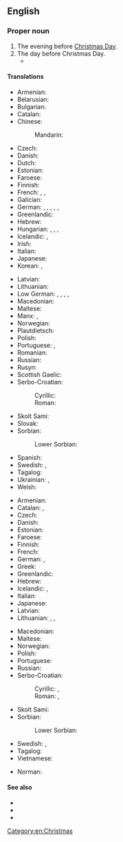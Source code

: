==English==

===Proper noun===
{{en-proper noun|head=[[Christmas]] [[eve|Eve]]}}

# The evening before [[Christmas Day]].
# The day before Christmas Day.
#* {{quote-book|en|year=1681|author=Church of England|title=The book of common prayer|passage=This Collect is to be repeated every day with the other Collects in Advent, until '''Christmas-Eve'''.}}

====Translations====
{{trans-top|evening before Christmas Day}}
* Armenian: {{t+|hy|ճրագալույց|sc=Armn}}
* Belarusian: {{t|be|Вігілія|f}}
* Bulgarian: {{t|bg|Бъдни вечер|m}}
* Catalan: {{t|ca|nit de Nadal|f}}
* Chinese:
*: Mandarin: {{t+|cmn|平安夜|tr=píng'ānyè|sc=Hani}}
* Czech: {{t+|cs|Štědrý večer|m}}
* Danish: {{t+|da|juleaften|c}}
* Dutch: {{t+|nl|kerstavond|m}}
* Estonian: {{t-needed|et}}
* Faroese: {{t|fo|jólaaftan|m}}
* Finnish: {{t+|fi|jouluaatto}}
* French: {{t|fr|veillée de Noël|f}}, {{t|fr|nuit de Noël|f}}, {{t|fr|réveillon de Noël|m}}
* Galician: {{t|gl|Noiteboa|f}}
* German: {{t+|de|Heiligabend|m}}, {{t+|de|Heiliger Abend|m}}, {{t|de|Christnacht|f}}, {{t|de|Weihnachtabend|m}}, {{t+|de|Weihnachtsabend|m}}, {{t|de|Heilige Nacht|f}}
* Greenlandic: {{t|kl|juulliaraq}}
* Hebrew: {{t|he|ערב חג המולד|m|tr=érev khág hamolád}}
* Hungarian: {{t|hu|karácsonyéj}}, {{t|hu|karácsonyest}}, {{t+|hu|karácsony este}}, {{t+|hu|szenteste}}
* Icelandic: {{t+|is|aðfangadagskvöld|n}}, {{t|is|jólaaftann|m}}
* Irish: {{t|ga|Oíche Nollag|f}}
* Italian: {{t|it|Vigilia di Natale|f}}
* Japanese: {{t+|ja|クリスマスイブ|tr=kurisumasu ibu|sc=Jpan}}
* Korean: {{t|ko|성탄절 전야}}, {{t+|ko|크리스마스이브}}
{{trans-mid}}
* Latvian: {{t-needed|lv}}
* Lithuanian: {{t+|lt|[[Kūčios|Kūčių]] [[vakaras]]|m}}
* Low German: {{t|nds|Hilligavend}}, {{t|nds|Heiligavend}}, {{t|nds|Hilligabend}}, {{t|nds|Hilligobend}}, {{t|nds|Heiligobend}}
* Macedonian: {{t|mk|Ба́дна ве́чер|f}}
* Maltese: {{t|mt|Lejliet il-Milied}}
* Manx: {{t|gv|Oie'll Vayree|f}}, {{t|gv|Oie'll Voirrey|f}}
* Norwegian: {{t+|no|julaften|m}}
* Plautdietsch: {{t|pdt|Wienachtsowent|n}}
* Polish: {{t+|pl|Wigilia|f}}
* Portuguese: {{t|pt|vigília de Natal|f}}, {{t|pt|véspera de Natal|f}}
* Romanian: {{t|ro|Ajunul Crăciunului|n}}
* Russian: {{t+|ru|соче́льник|m}}
* Rusyn: {{t|rue|Вельія |f}}
* Scottish Gaelic: {{t|gd|Oidhche Nollaige|f}}
* Serbo-Croatian:
*: Cyrillic: {{t|sh|Ба̏дња̄ ве̏че̄р|f|sc=Cyrl}}
*: Roman: {{t|sh|Bȁdnjā vȅčēr|f}}
* Skolt Sami: {{t|sms|rosttovkäänan}}
* Slovak: {{t|sk|Štedrý Večer|m}}
* Sorbian:
*: Lower Sorbian: {{t|dsb|gwězdka|f}}
* Spanish: {{t|es|Nochebuena|f}}
* Swedish: {{t|sv|julaftons kväll|c}}, {{t+|sv|julaftonskväll|c}}
* Tagalog: {{t|tl|Bisperas ng Pasko}}
* Ukrainian: {{t|uk|Святий Вечір|m}}, {{t|uk|Святвечір |m}}
* Welsh: {{t|cy|Noswyl Nadolig|f}}
{{trans-bottom}}

{{trans-top|day before Christmas Day}}
* Armenian: {{t+|hy|ճրագալույց|sc=Armn}}
* Catalan: {{t|ca|vigília de Nadal|f}}, {{t|ca|nit de Nadal|f}}
* Czech: {{t+|cs|Štědrý den|m}}
* Danish: {{t|da|juleaftensdag|c}}
* Estonian: {{t-needed|et}}
* Faroese: {{t|fo|jólaaftan|m}}
* Finnish: {{t+|fi|jouluaatto}}
* French: {{t|fr|veille de Noël|f}}
* German: {{t+|de|Heiligabend|m}}, {{t|de|Vortag vor Weihnachten|m}}
* Greek: {{t|el|Παραμονή Χριστουγέννων|f}}
* Greenlandic: {{t|kl|juulliaraq}}
* Hebrew: {{t|he|ערב חג המולד|m|tr=érev khág hamolád}}
* Icelandic: {{t+|is|aðfangadagur jóla|m}}, {{t+|is|aðfangadagur|m}}
* Italian: {{t+|it|Vigilia|f}}
* Japanese: {{t+|ja|クリスマスイブ|tr=kurisumasu ibu|sc=Jpan}}
* Latvian: {{t-needed|lv}}
* Lithuanian: {{t+|lt|Kūčios|f-p}}, {{t+|lt|[[Kūčios|Kūčių]] [[diena]]|f}}, {{t+|lt|[[Kalėdos|Kalėdų]] [[išvakarės]]|f-p}}
{{trans-mid}}
* Macedonian: {{t|mk|Ба́дник|m}}
* Maltese: {{t|mt|Lejliet il-Milied}}
* Norwegian: {{t+|no|julaften|m}}
* Polish: {{t+|pl|Wigilia|f}}
* Portuguese: {{t|pt|véspera de Natal|f}}
* Russian: {{t+|ru|соче́льник|m}}
* Serbo-Croatian:
*: Cyrillic: {{t|sh|Ба̏дња̄к|m|sc=Cyrl}}, {{t|sh|Ба̏дњӣ да̑н|m|sc=Cyrl}}
*: Roman: {{t+|sh|Bȁdnjāk|m}}, {{t|sh|Bȁdnjī dȃn|m}}
* Skolt Sami: {{t|sms|rosttovkäänan}}
* Sorbian:
*: Lower Sorbian: {{t|dsb|gwězdka|f}}
* Swedish: {{t+|sv|julafton|c}}, {{t+|sv|dopparedagen}}
* Tagalog: {{t|tl|Bisperas ng Pasko}}
* Vietnamese: {{t|vi|đêm Nô-en}}
{{trans-bottom}}

{{checktrans-top}}
* Norman: {{t-check|nrf|Sèrvelle dé Noué|f}} {{qualifier|Jersey}}
{{trans-mid}}
{{trans-bottom}}

====See also====
* {{projectlink|wikipedia}}
* {{l|en|Boxing Day}}
* {{l|en|St. Stephen's Day}}

[[Category:en:Christmas]]